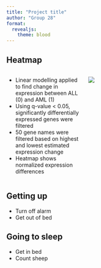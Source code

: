 ```yaml
---
title: "Project title"
author: "Group 28"
format: 
  revealjs:
    theme: blood
---
```


## Heatmap {.smaller}
::: columns
::: {.column width="40%"}
- Linear modelling applied to find change in expression between ALL (0) and AML (1)
- Using q-value < 0.05, significantly differentially expressed genes were filtered
- 50 gene names were filtered based on highest and lowest estimated expression change  
- Heatmap shows normalized expression differences
:::

::: {.column width="60%"}
![](../results/05_combined_heatmap.png)
:::
:::

## Getting up

- Turn off alarm
- Get out of bed

## Going to sleep

- Get in bed
- Count sheep

